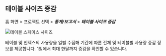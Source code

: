 ## 테이블 사이즈 증감

홈 화면 > 프로젝트 선택 > ***통계/보고서*** > ***테이블 사이즈 증감***

![테이블 스페이스 사이즈](/img/db-stat-table-size.png)

테이블 및 인덱스의 사용량을 일별 수집해 기간에 따른 전체 및 테이블별 사용량 증감 정보를 제공합니다. 1일에서 최대 한달까지 증감을 확인할 수 있습니다.
